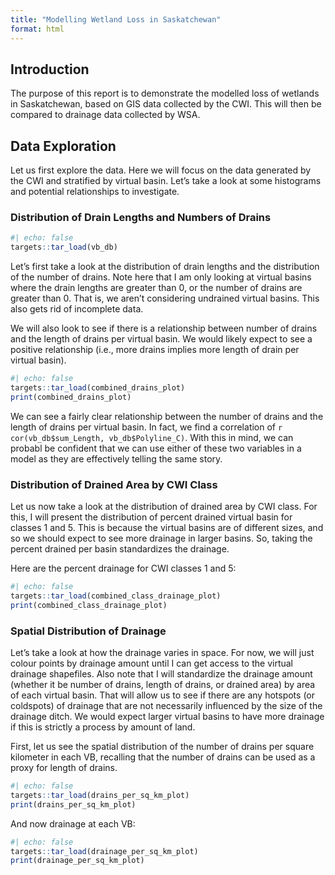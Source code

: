 ```yaml
---
title: "Modelling Wetland Loss in Saskatchewan"
format: html
---
```


## Introduction

The purpose of this report is to demonstrate the modelled loss of wetlands in Saskatchewan,
based on GIS data collected by the CWI. This will then be compared to drainage data collected by WSA.

## Data Exploration

Let us first explore the data. Here we will focus on the data generated by the CWI and stratified by 
virtual basin. Let's take a look at some histograms and potential relationships to investigate.

### Distribution of Drain Lengths and Numbers of Drains
```r
#| echo: false
targets::tar_load(vb_db)
```
Let's first take a look at the distribution of drain lengths and the distribution of the number of drains. 
Note here that I am only looking at virtual basins where the drain lengths are greater than 0, or the 
number of drains are greater than 0. That is, we aren't considering undrained virtual basins. This 
also gets rid of incomplete data.

We will also look to see if there is a relationship between number of drains and the length of drains 
per virtual basin. We would likely expect to see a positive relationship (i.e., more drains implies 
more length of drain per virtual basin).
 
```r
#| echo: false
targets::tar_load(combined_drains_plot)
print(combined_drains_plot)
```

We can see a fairly clear relationship between the number of drains and the length of drains per virtual basin. 
In fact, we find a correlation of `r cor(vb_db$sum_Length, vb_db$Polyline_C)`. With this in 
mind, we can probabl be confident that we can use either of these two variables in a model as they are effectively 
telling the same story.

### Distribution of Drained Area by CWI Class

Let us now take a look at the distribution of drained area by CWI class. For this, I will present the distribution 
of percent drained virtual basin for classes 1 and 5. This is because the virtual basins are of different sizes, 
and so we should expect to see more drainage in larger basins. So, taking the percent drained per basin 
standardizes the drainage.

Here are the percent drainage for CWI classes 1 and 5:
```r
#| echo: false
targets::tar_load(combined_class_drainage_plot)
print(combined_class_drainage_plot)
```

### Spatial Distribution of Drainage

Let's take a look at how the drainage varies in space. For now, we will just colour points by drainage amount 
until I can get access to the virtual drainage shapefiles. Also note that I will standardize the 
drainage amount (whether it be number of drains, length of drains, or drained area) by area of each
virtual basin. That will allow us to see if there are any hotspots (or coldspots) of drainage that are not
necessarily influenced by the size of the drainage ditch. We would expect larger virtual basins to have
more drainage if this is strictly a process by amount of land.

First, let us see the spatial distribution of the number of drains per square kilometer in each VB, recalling
that the number of drains can be used as a proxy for length of drains.

```r
#| echo: false
targets::tar_load(drains_per_sq_km_plot)
print(drains_per_sq_km_plot)
```

And now drainage at each VB:

```r
#| echo: false
targets::tar_load(drainage_per_sq_km_plot)
print(drainage_per_sq_km_plot)
```
